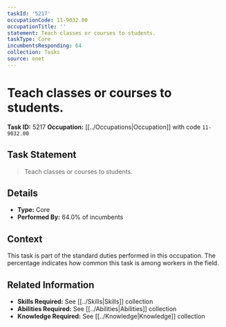 ```yaml
---
taskId: '5217'
occupationCode: 11-9032.00
occupationTitle: ''
statement: Teach classes or courses to students.
taskType: Core
incumbentsResponding: 64
collection: Tasks
source: onet
---
```

# Teach classes or courses to students.

**Task ID:** 5217
**Occupation:** [[../Occupations|Occupation]] with code `11-9032.00`

## Task Statement

> Teach classes or courses to students.

## Details

- **Type:** Core
- **Performed By:** 64.0% of incumbents

## Context

This task is part of the standard duties performed in this occupation. The percentage indicates how common this task is among workers in the field.

## Related Information

- **Skills Required:** See [[../Skills|Skills]] collection
- **Abilities Required:** See [[../Abilities|Abilities]] collection
- **Knowledge Required:** See [[../Knowledge|Knowledge]] collection
